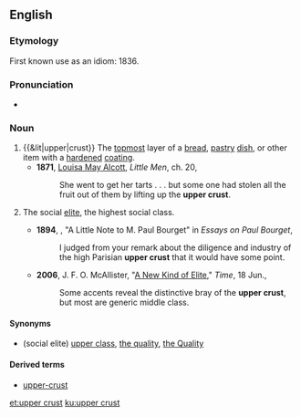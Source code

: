 ==English==

===Etymology===
First known use as an idiom: 1836.<!--http://www.merriam-webster.com/dictionary/upper+crust -->

===Pronunciation===
* {{rhymes|ʌst}}

===Noun===
{{en-noun|head=[[upper]] [[crust]]}}

# {{&lit|upper|crust}} The [[topmost]] layer of a [[bread]], [[pastry]] [[dish]], or other item with a [[harden]]ed [[coating]].
#* '''1871''', [[w:Louisa May Alcott|Louisa May Alcott]], ''Little Men'', ch. 20,
#*: She went to get her tarts . . . but some one had stolen all the fruit out of them by lifting up the '''upper crust'''.
# {{context|idiomatic|informal|usually|with ''the''|lang=en}} The social [[elite]], the highest social class.
#* '''1894''', {{w|Mark Twain}}, "A Little Note to M. Paul Bourget" in ''Essays on Paul Bourget'',
#*: I judged from your remark about the diligence and industry of the high Parisian '''upper crust''' that it would have some point.
#* '''2006''', J. F. O. McAllister, "[http://www.time.com/time/magazine/article/0,9171,1205329,00.html A New Kind of Elite]," ''Time'', 18 Jun.,
#*: Some accents reveal the distinctive bray of the '''upper crust''', but most are generic middle class.

====Synonyms====
* (social elite) [[upper class]], [[the quality]], [[the Quality]]

====Derived terms====
* [[upper-crust]]

[[et:upper crust]]
[[ku:upper crust]]